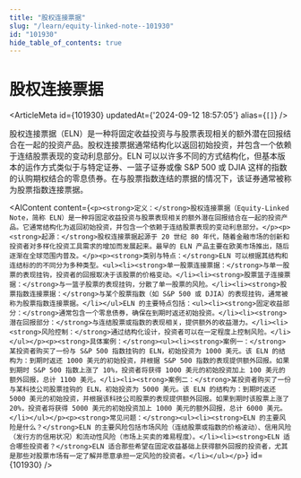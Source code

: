 ```yaml
---
title: "股权连接票据"
slug: "/learn/equity-linked-note--101930"
id: "101930"
hide_table_of_contents: true
---
```



# 股权连接票据

<ArticleMeta id={101930} updatedAt={'2024-09-12 18:57:05'} alias={`[]`} />
<div className='border-solid border-b border-t-0 my-4 border-[var(--ifm-color-gray-300)]' />

股权连接票据（ELN）是一种将固定收益投资与与股票表现相关的额外潜在回报结合在一起的投资产品。股权连接票据通常结构化以返回初始投资，并包含一个依赖于连结股票表现的变动利息部分。ELN 可以以许多不同的方式结构化，但基本版本的运作方式类似于与特定证券、一篮子证券或像 S&P 500 或 DJIA 这样的指数的认购期权结合的零息债券。在与股票指数连结的票据的情况下，该证券通常被称为股票指数连接票据。

<AIContent content={`<p><strong>定义：</strong>股权连接票据（Equity-Linked Note，简称 ELN）是一种将固定收益投资与股票表现相关的额外潜在回报结合在一起的投资产品。它通常结构化为返回初始投资，并包含一个依赖于连结股票表现的变动利息部分。</p><p><strong>起源：</strong>股权连接票据起源于 20 世纪 80 年代，随着金融市场的创新和投资者对多样化投资工具需求的增加而发展起来。最早的 ELN 产品主要在欧美市场推出，随后逐渐在全球范围内普及。</p><p><strong>类别与特点：</strong>ELN 可以根据其结构和连结标的的不同分为多种类型。<ul><li><strong>单一股票连接票据：</strong>与单一股票的表现挂钩，投资者的回报取决于该股票的价格变动。</li><li><strong>股票篮子连接票据：</strong>与一篮子股票的表现挂钩，分散了单一股票的风险。</li><li><strong>股票指数连接票据：</strong>与某个股票指数（如 S&P 500 或 DJIA）的表现挂钩，通常被称为股票指数连接票据。</li></ul>ELN 的主要特点包括：<ul><li><strong>固定收益部分：</strong>通常包含一个零息债券，确保在到期时返还初始投资。</li><li><strong>潜在回报部分：</strong>与连结股票或指数的表现相关，提供额外的收益潜力。</li><li><strong>风险控制：</strong>通过结构化设计，投资者可以在一定程度上控制风险。</li></ul></p><p><strong>具体案例：</strong><ul><li><strong>案例一：</strong>某投资者购买了一份与 S&P 500 指数挂钩的 ELN，初始投资为 1000 美元。该 ELN 的结构为：到期时返还 1000 美元的初始投资，并根据 S&P 500 指数的表现提供额外回报。如果到期时 S&P 500 指数上涨了 10%，投资者将获得 1000 美元的初始投资加上 100 美元的额外回报，总计 1100 美元。</li><li><strong>案例二：</strong>某投资者购买了一份与某科技公司股票挂钩的 ELN，初始投资为 5000 美元。该 ELN 的结构为：到期时返还 5000 美元的初始投资，并根据该科技公司股票的表现提供额外回报。如果到期时该股票上涨了 20%，投资者将获得 5000 美元的初始投资加上 1000 美元的额外回报，总计 6000 美元。</li></ul></p><p><strong>常见问题：</strong><ul><li><strong>ELN 的主要风险是什么？</strong>ELN 的主要风险包括市场风险（连结股票或指数的价格波动）、信用风险（发行方的信用状况）和流动性风险（市场上买卖的难易程度）。</li><li><strong>ELN 适合哪些投资者？</strong>ELN 适合那些希望在固定收益基础上获得额外回报的投资者，尤其是那些对股票市场有一定了解并愿意承担一定风险的投资者。</li></ul></p>`} id={101930} />
